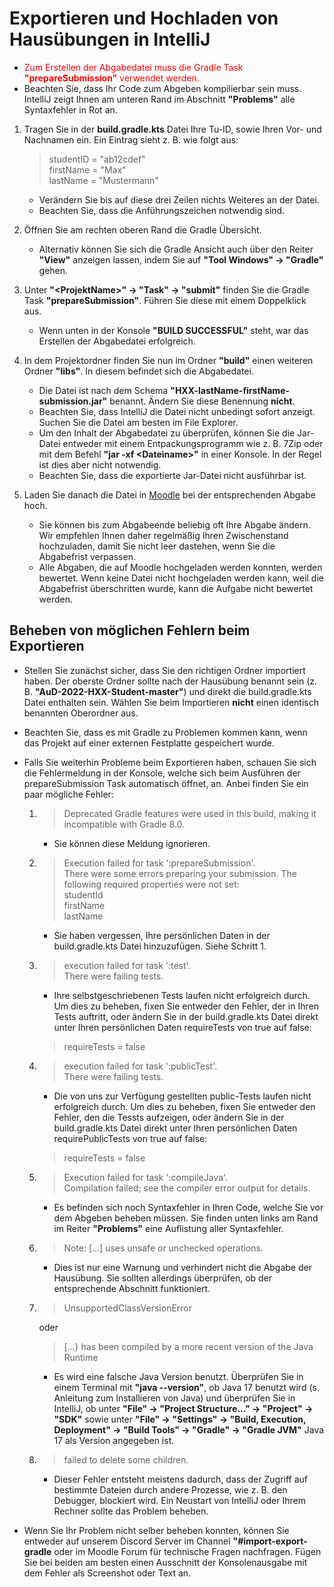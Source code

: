  # Exportieren und Hochladen von Hausübungen in IntelliJ

* <span style="color:red">Zum Erstellen der Abgabedatei muss die Gradle Task **"prepareSubmission"** verwendet werden. </span> 
* Beachten Sie, dass Ihr Code zum Abgeben kompilierbar sein muss. IntelliJ zeigt Ihnen am unteren Rand im Abschnitt **"Problems"** alle Syntaxfehler in Rot an.

1. Tragen Sie in der **build.gradle.kts** Datei Ihre Tu-ID, sowie Ihren Vor- und Nachnamen ein. Ein Eintrag sieht z. B. wie folgt aus:
   > studentID = "ab12cdef"  
   > firstName = "Max"  
   > lastName = "Mustermann"

   * Verändern Sie bis auf diese drei Zeilen nichts Weiteres an der Datei.
   * Beachten Sie, dass die Anführungszeichen notwendig sind.


2. Öffnen Sie am rechten oberen Rand die Gradle Übersicht.  
   * Alternativ können Sie sich die Gradle Ansicht auch über den Reiter **"View"** anzeigen lassen, indem Sie auf **"Tool Windows" -> "Gradle"** gehen.  


3. Unter **"<ProjektName\>" -> "Task" -> "submit"** finden Sie die Gradle Task **"prepareSubmission"**. Führen Sie diese mit einem Doppelklick aus.
   * Wenn unten in der Konsole **"BUILD SUCCESSFUL"** steht, war das Erstellen der Abgabedatei erfolgreich.  


4. In dem Projektordner finden Sie nun im Ordner **"build"** einen weiteren Ordner **"libs"**. In diesem befindet sich die Abgabedatei.
   * Die Datei ist nach dem Schema **"HXX-lastName-firstName-submission.jar"** benannt. Ändern Sie diese Benennung **nicht**.
   * Beachten Sie, dass IntelliJ die Datei nicht unbedingt sofort anzeigt. Suchen Sie die Datei am besten im File Explorer.
   * Um den Inhalt der Abgabedatei zu überprüfen, können Sie die Jar-Datei entweder mit einem Entpackungsprogramm wie z. B. 7Zip oder mit dem Befehl **"jar -xf <Dateiname\>"** in einer Konsole. In der Regel ist dies aber nicht notwendig.
   * Beachten Sie, dass die exportierte Jar-Datei nicht ausführbar ist.


5. Laden Sie danach die Datei in <ins> <a href="https://moodle.informatik.tu-darmstadt.de/course/view.php?id=1169" target="_blank">Moodle</a></ins> bei der entsprechenden Abgabe hoch.
   * Sie können bis zum Abgabeende beliebig oft Ihre Abgabe ändern. Wir empfehlen Ihnen daher regelmäßig Ihren Zwischenstand hochzuladen, damit Sie nicht leer dastehen, wenn Sie die Abgabefrist verpassen. 
   * Alle Abgaben, die auf Moodle hochgeladen werden konnten, werden bewertet. Wenn keine Datei nicht hochgeladen werden kann, weil die Abgabefrist überschritten wurde, kann die Aufgabe nicht bewertet werden.


## Beheben von möglichen Fehlern beim Exportieren

* Stellen Sie zunächst sicher, dass Sie den richtigen Ordner importiert haben. Der oberste Ordner sollte nach der Hausübung benannt sein (z. B. **"AuD-2022-HXX-Student-master"**) und direkt die build.gradle.kts Datei enthalten sein. Wählen Sie beim Importieren **nicht** einen identisch benannten Oberordner aus.
* Beachten Sie, dass es mit Gradle zu Problemen kommen kann, wenn das Projekt auf einer externen Festplatte gespeichert wurde.
* Falls Sie weiterhin Probleme beim Exportieren haben, schauen Sie sich die Fehlermeldung in der Konsole, welche sich beim Ausführen der prepareSubmission Task automatisch öffnet, an. Anbei finden Sie ein paar mögliche Fehler:  
   

   1. > Deprecated Gradle features were used in this build, making it incompatible with Gradle 8.0.
      
      * Sie können diese Meldung ignorieren.


   2. > Execution failed for task ':prepareSubmission'.  
      > There were some errors preparing your submission. The following required properties were not set:  
      > studentId  
      > firstName  
      > lastName  

      * Sie haben vergessen, Ihre persönlichen Daten in der build.gradle.kts Datei hinzuzufügen. Siehe Schritt 1.


   3. > execution failed for task ':test'.  
      > There were failing tests.  

      * Ihre selbstgeschriebenen Tests laufen nicht erfolgreich durch. Um dies zu beheben, fixen Sie entweder den Fehler, der in Ihren Tests auftritt, oder ändern Sie in der build.gradle.kts Datei direkt unter Ihren persönlichen Daten requireTests von true auf false:
      > requireTests = false


   4. > execution failed for task ':publicTest'.  
      > There were failing tests.  

      * Die von uns zur Verfügung gestellten public-Tests laufen nicht erfolgreich durch. Um dies zu beheben, fixen Sie entweder den Fehler, den die Tessts aufzeigen, oder ändern Sie in der build.gradle.kts Datei direkt unter Ihren persönlichen Daten requirePublicTests von true auf false:
      > requireTests = false


   5. > Execution failed for task ':compileJava'.  
      > Compilation failed; see the compiler error output for details.

      * Es befinden sich noch Syntaxfehler in Ihren Code, welche Sie vor dem Abgeben beheben müssen. Sie finden unten links am Rand im Reiter **"Problems"** eine Auflistung aller Syntaxfehler.


   6. > Note: \[...\] uses unsafe or unchecked operations.

      * Dies ist nur eine Warnung und verhindert nicht die Abgabe der Hausübung. Sie sollten allerdings überprüfen, ob der entsprechende Abschnitt funktioniert.
   

   7. > UnsupportedClassVersionError

      oder

      > \[...\} has been compiled by a more recent version of the Java Runtime
      
      * Es wird eine falsche Java Version benutzt. Überprüfen Sie in einem Terminal mit **"java --version"**, ob Java 17 benutzt wird (s. Anleitung zum Installieren von Java) und überprüfen Sie in IntelliJ, ob unter **"File" -> "Project Structure..." -> "Project" -> "SDK"** sowie unter **"File" -> "Settings" -> "Build, Execution, Deployment" -> "Build Tools" -> "Gradle" -> "Gradle JVM"** Java 17 als Version angegeben ist.


   8. > failed to delete some children.
      
      * Dieser Fehler entsteht meistens dadurch, dass der Zugriff auf bestimmte Dateien durch andere Prozesse, wie z. B. den Debugger, blockiert wird. Ein Neustart von IntelliJ oder Ihrem Rechner sollte das Problem beheben.
   

* Wenn Sie Ihr Problem nicht selber beheben konnten, können Sie entweder auf unserem Discord Server im Channel **"\#import-export-gradle** oder im Moodle Forum für technische Fragen nachfragen. Fügen Sie bei beiden am besten einen Ausschnitt der Konsolenausgabe mit dem Fehler als Screenshot oder Text an.